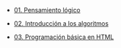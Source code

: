 -   [01. Pensamiento lógico](../2023-06-13-01-pensamiento-logico/index.qmd)

-   [02. Introducción a los algoritmos](../2023-06-13-02-introduccion-a-los-algoritmos/index.qmd)

-   [03. Programación básica en HTML](../2023-06-13-03-programacion-basica-en-html/index.qmd)